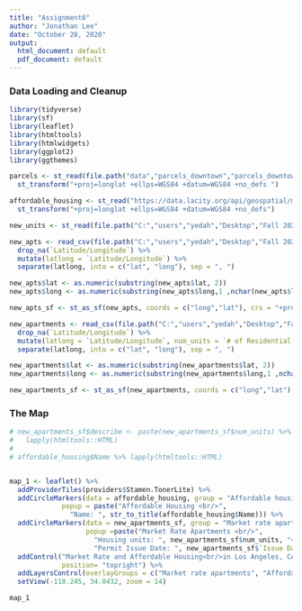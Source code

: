 ```yaml
---
title: "Assignment6"
author: "Jonathan Lee"
date: "October 28, 2020"
output:
  html_document: default
  pdf_document: default
---
```


### Data Loading and Cleanup

```r
library(tidyverse)
library(sf)
library(leaflet)
library(htmltools)
library(htmlwidgets)
library(ggplot2)
library(ggthemes)
```

```r

parcels <- st_read(file.path("data","parcels_downtown","parcels_downtown.shp")) %>%
  st_transform("+proj=longlat +ellps=WGS84 +datum=WGS84 +no_defs ")

affordable_housing <- st_read("https://data.lacity.org/api/geospatial/mymu-zi3s?method=export&format=KML") %>%
  st_transform("+proj=longlat +ellps=WGS84 +datum=WGS84 +no_defs")

new_units <- st_read(file.path("C:","users","yedah","Desktop","Fall 2020","Land use", "data","New_Housing_Units_Permitted.csv"))

new_apts <- read_csv(file.path("C:","users","yedah","Desktop","Fall 2020","Land use", "data","New_Apartments.csv"), na = "") %>%
  drop_na(`Latitude/Longitude`) %>%
  mutate(latlong = `Latitude/Longitude`) %>%
  separate(latlong, into = c("lat", "long"), sep = ", ")

new_apts$lat <- as.numeric(substring(new_apts$lat, 2))
new_apts$long <- as.numeric(substring(new_apts$long,1 ,nchar(new_apts$long)-1))

new_apts_sf <- st_as_sf(new_apts, coords = c("long","lat"), crs = "+proj=longlat +ellps=WGS84 +datum=WGS84 +no_defs")

new_apartments <- read_csv(file.path("C:","users","yedah","Desktop","Fall 2020","Land use", "data","New_Apartments.csv"), na = "") %>%
  drop_na(`Latitude/Longitude`) %>%
  mutate(latlong = `Latitude/Longitude`, num_units = `# of Residential Dwelling Units`) %>%
  separate(latlong, into = c("lat", "long"), sep = ", ")

new_apartments$lat <- as.numeric(substring(new_apartments$lat, 2))
new_apartments$long <- as.numeric(substring(new_apartments$long,1 ,nchar(new_apartments$long)-1))

new_apartments_sf <- st_as_sf(new_apartments, coords = c("long","lat"), crs = "+proj=longlat +ellps=WGS84 +datum=WGS84 +no_defs")

```

### The Map

```r

# new_apartments_sf$describe <- paste(new_apartments_sf$num_units) %>%
#   lapply(htmltools::HTML)
# 
# affordable_housing$Name %>% lapply(htmltools::HTML)


map_1 <- leaflet() %>%
  addProviderTiles(providers$Stamen.TonerLite) %>%
  addCircleMarkers(data = affordable_housing, group = "Affordable housing", color = "blue", stroke = FALSE, 
             popup = paste("Affordable Housing <br/>",
               "Name: ", str_to_title(affordable_housing$Name))) %>%
  addCircleMarkers(data = new_apartments_sf, group = "Market rate apartments", color = "red", stroke = FALSE,
                   popup =paste("Market Rate Apartments <br/>",
                     "Housing units: ", new_apartments_sf$num_units, "<br/>",
                     "Permit Issue Date: ", new_apartments_sf$`Issue Date`)) %>%
  addControl("Market Rate and Affordable Housing<br/>in Los Angeles, CA", 
             position= "topright") %>%
  addLayersControl(overlayGroups = c("Market rate apartments", "Affordable housing")) %>%
  setView(-118.245, 34.0432, zoom = 14)

map_1

```

